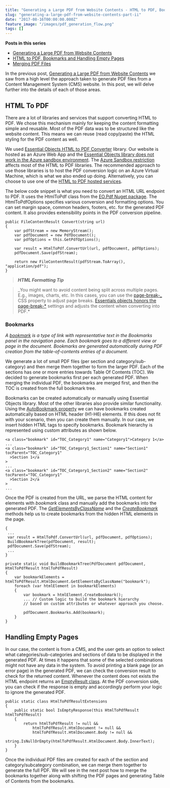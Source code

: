 ```yaml
---
title: "Generating a Large PDF from Website Contents - HTML to PDF, Bookmarks and Handling Empty Pages"
slug: "generating-a-large-pdf-from-website-contents-part-ii"
date: "2017-08-16T00:00:00.000Z"
feature_image: "/images/pdf_generation_flow.png"
tags: []
---
```


**Posts in this series**

*   [Generating a Large PDF from Website Contents](__GHOST_URL__/blog/generating-a-large-pdf-from-website-contents/)
*   [HTML to PDF, Bookmarks and Handling Empty Pages](__GHOST_URL__/blog/generating-a-large-pdf-from-website-contents-part-ii/)
*   [Merging PDF Files](__GHOST_URL__/blog/generating-a-large-pdf-from-website-contents-part-iii/)

In the previous post, [Generating a Large PDF from Website Contents](__GHOST_URL__/blog/generating-a-large-pdf-from-website-contents) we saw from a high level the approach taken to generate PDF files from a Content Management System (CMS) website. In this post, we will delve further into the details of each of those areas.

HTML To PDF
-----------

There are a lot of libraries and services that support converting HTML to PDF. We chose this mechanism mainly for keeping the content formatting simple and reusable. Most of the PDF data was to be structured like the website content. This means we can reuse (read copy/paste) the HTML styling for the PDF content as well.

We used [Essential Objects HTML to PDF Converter](https://www.essentialobjects.com/Products/EOPdf/Default.aspx) library. Our website is hosted as an Azure Web App and the [Essential Objects library does not work in the Azure sandbox environment](https://www.essentialobjects.com/doc/pdf/install/deploy.aspx). The [Azure Sandbox restriction](https://github.com/projectkudu/kudu/wiki/Azure-Web-App-sandbox#pdf-generation-from-html) affects most of the HTML to PDF libraries. The recommended approach to use those libraries is to host the PDF conversion logic on an Azure Virtual Machine, which is what we also ended up doing. Alternatively, you can choose to use one of the [HTML to PDF hosted services](https://stackoverflow.com/questions/5344176/is-there-a-web-service-for-converting-html-to-pdf).

The below code snippet is what you need to convert an HTML URL endpoint to PDF. It uses the HtmlToPdf class from the [EO.Pdf Nuget package](https://www.nuget.org/packages/EO.Pdf/). The HtmlToPdfOptions specifies various conversion and formatting options. You can set margin space, common headers, footers, etc. for the generated PDF content. It also provides extensibility points in the PDF conversion pipeline.

    public FileContentResult Convert(string url)
    {
        var pdfStream = new MemoryStream();
        var pdfDocument = new PdfDocument();
        var pdfOptions = this.GetPdfOptions();
    
        var result = HtmlToPdf.ConvertUrl(url, pdfDocument, pdfOptions);
        pdfDocument.Save(pdfStream);
    
        return new FileContentResult(pdfStream.ToArray(), "application/pdf");
    }
    

> **_HTML Formatting Tip_**

> \_You might want to avoid content being split across multiple pages. E.g., images, charts, etc. In this cases, you can use the [page-break-\_](https://css-tricks.com/almanac/properties/p/page-break/) CSS property to adjust page breaks. [Essentials objects honors the page-break-\*](https://www.essentialobjects.com/doc/pdf/htmltopdf/paging.aspx) settings and adjusts the content when converting into PDF.\*

### Bookmarks

_A [bookmark](https://helpx.adobe.com/acrobat/using/page-thumbnails-bookmarks-pdfs.html#about_bookmarks) is a type of link with representative text in the Bookmarks panel in the navigation pane. Each bookmark goes to a different view or page in the document. Bookmarks are generated automatically during PDF creation from the table-of-contents entries of a document._

We generate a lot of small PDF files (per section and category/sub-category) and then merge them together to form the larger PDF. Each of the sections has one or more entries towards Table Of Contents (TOC). We decided to generate bookmarks first per each generated PDF. When merging the individual PDF, the bookmarks are merged first, and then the TOC is created from the full bookmark tree.

Bookmarks can be created automatically or manually using Essential Objects library. Most of the other libraries also provide similar functionality. Using the [AutoBookmark property](https://www.essentialobjects.com/doc/EO.Pdf.HtmlToPdfOptions.AutoBookmark.html) we can have bookmarks created automatically based on HTML header (H1-H6) elements. If this does not fit with your scenario, then you can create them manually. In our case, we insert hidden HTML tags to specify bookmarks. Bookmark hierarchy is represented using custom attributes as shown below.

    <a class="bookmark" id="TOC_Category1" name="Category1">Category 1</a>
    ...
    <a class="bookmark" id="TOC_Category1_Section1" name="Section1" tocParent="TOC_Category1"
      >Section 1</a
    >
    ...
    <a class="bookmark" id="TOC_Category1_Section2" name="Section2" tocParent="TOC_Category1"
      >Section 2</a
    >
    ...
    

Once the PDF is created from the URL, we parse the HTML content for elements with _bookmark_ class and manually add the bookmarks into the generated PDF. The _[GetElementsByClassName](https://www.essentialobjects.com/doc/EO.Pdf.HtmlDocument.GetElementsByClassName_overload_1.html)_ and the _[CreateBookmark](https://www.essentialobjects.com/doc/EO.Pdf.HtmlElement.CreateBookmark_overloads.html)_ methods help us to create bookmarks from the hidden HTML elements in the page.

    {
     ...
     var result = HtmlToPdf.ConvertUrl(url, pdfDocument, pdfOptions);
     BuildBookmarkTree(pdfDocument, result);
     pdfDocument.Save(pdfStream);
     ...
    }
    
    private static void BuildBookmarkTree(PdfDocument pdfDocument, HtmlToPdfResult htmlToPdfResult)
    {
        var bookmarkElements = htmlToPdfResult.HtmlDocument.GetElementsByClassName("bookmark");
        foreach (var htmlElement in bookmarkElements)
        {
            var bookmark = htmlElement.CreateBookmark();
            ... // Custom logic to build the bookmark hierarchy
            // based on custom attributes or whatever approach you choose.
    
            pdfDocument.Bookmarks.Add(bookmark);
        }
    }
    

Handling Empty Pages
--------------------

In our case, the content is from a CMS, and the user gets an option to select what categories/sub-categories and sections of data to be displayed in the generated PDF. At times it happens that some of the selected combinations might not have any data in the system. To avoid printing a blank page (or an error page) in the generated PDF, we can check the conversion result to check for the returned content. Whenever the content does not exists the HTML endpoint returns an [EmptyResult class](https://msdn.microsoft.com/en-us/library/system.web.mvc.emptyresult\(v=vs.118\).aspx). At the PDF conversion side, you can check if the response is empty and accordingly perform your logic to ignore the generated PDF.

    public static class HtmlToPdfResultExtensions
    {
        public static bool IsEmptyResponse(this HtmlToPdfResult htmlToPdfResult)
        {
            return htmlToPdfResult != null &&
                htmlToPdfResult.HtmlDocument != null &&
                htmlToPdfResult.HtmlDocument.Body != null &&
                string.IsNullOrEmpty(htmlToPdfResult.HtmlDocument.Body.InnerText);
        }
    }
    

Once the individual PDF files are created for each of the section and category/subcategory combination, we can merge them together to generate the full PDF. We will see in the next post how to merge the bookmarks together along with shifting the PDF pages and generating Table of Contents from the bookmarks.